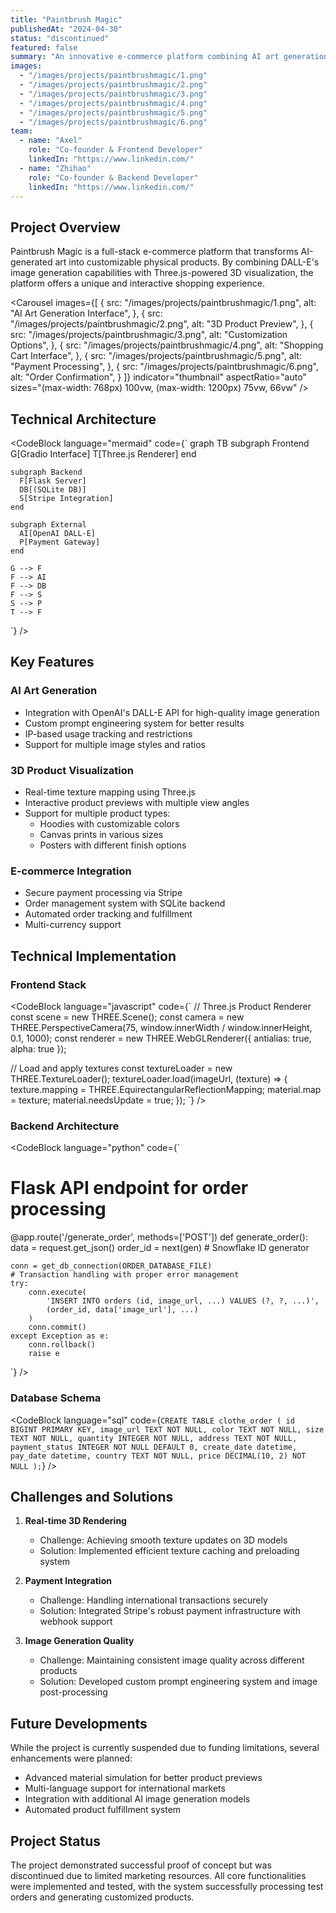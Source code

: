 ```yaml
---
title: "Paintbrush Magic"
publishedAt: "2024-04-30"
status: "discontinued"
featured: false
summary: "An innovative e-commerce platform combining AI art generation with 3D product visualization, featuring seamless integration of OpenAI's DALL-E, Three.js rendering, and Stripe payments."
images:
  - "/images/projects/paintbrushmagic/1.png"
  - "/images/projects/paintbrushmagic/2.png"
  - "/images/projects/paintbrushmagic/3.png"
  - "/images/projects/paintbrushmagic/4.png"
  - "/images/projects/paintbrushmagic/5.png"
  - "/images/projects/paintbrushmagic/6.png"
team:
  - name: "Axel"
    role: "Co-founder & Frontend Developer"
    linkedIn: "https://www.linkedin.com/"
  - name: "Zhihao"
    role: "Co-founder & Backend Developer"
    linkedIn: "https://www.linkedin.com/"
---
```


## Project Overview

Paintbrush Magic is a full-stack e-commerce platform that transforms AI-generated art into customizable physical products. By combining DALL-E's image generation capabilities with Three.js-powered 3D visualization, the platform offers a unique and interactive shopping experience.

<Carousel
  images={[
    {
      src: "/images/projects/paintbrushmagic/1.png",
      alt: "AI Art Generation Interface",
    },
    {
      src: "/images/projects/paintbrushmagic/2.png",
      alt: "3D Product Preview",
    },
    {
      src: "/images/projects/paintbrushmagic/3.png",
      alt: "Customization Options",
    },
    {
      src: "/images/projects/paintbrushmagic/4.png",
      alt: "Shopping Cart Interface",
    },
    {
      src: "/images/projects/paintbrushmagic/5.png",
      alt: "Payment Processing",
    },
    {
      src: "/images/projects/paintbrushmagic/6.png",
      alt: "Order Confirmation",
    }
  ]}
  indicator="thumbnail"
  aspectRatio="auto"
  sizes="(max-width: 768px) 100vw, (max-width: 1200px) 75vw, 66vw"
/>


## Technical Architecture

<CodeBlock
  language="mermaid"
  code={`
    graph TB
    subgraph Frontend
      G[Gradio Interface]
      T[Three.js Renderer]
    end

    subgraph Backend
      F[Flask Server]
      DB[(SQLite DB)]
      S[Stripe Integration]
    end

    subgraph External
      AI[OpenAI DALL-E]
      P[Payment Gateway]
    end

    G --> F
    F --> AI
    F --> DB
    F --> S
    S --> P
    T --> F
  `}
/>

## Key Features

### AI Art Generation
- Integration with OpenAI's DALL-E API for high-quality image generation
- Custom prompt engineering system for better results
- IP-based usage tracking and restrictions
- Support for multiple image styles and ratios

### 3D Product Visualization
- Real-time texture mapping using Three.js
- Interactive product previews with multiple view angles
- Support for multiple product types:
  - Hoodies with customizable colors
  - Canvas prints in various sizes
  - Posters with different finish options

### E-commerce Integration
- Secure payment processing via Stripe
- Order management system with SQLite backend
- Automated order tracking and fulfillment
- Multi-currency support

## Technical Implementation

### Frontend Stack
<CodeBlock
  language="javascript"
  code={`
// Three.js Product Renderer
const scene = new THREE.Scene();
const camera = new THREE.PerspectiveCamera(75, window.innerWidth / window.innerHeight, 0.1, 1000);
const renderer = new THREE.WebGLRenderer({ antialias: true, alpha: true });

// Load and apply textures
const textureLoader = new THREE.TextureLoader();
textureLoader.load(imageUrl, (texture) => {
  texture.mapping = THREE.EquirectangularReflectionMapping;
  material.map = texture;
  material.needsUpdate = true;
});
  `}
/>


### Backend Architecture
<CodeBlock
  language="python"
  code={`
# Flask API endpoint for order processing
@app.route('/generate_order', methods=['POST'])
def generate_order():
    data = request.get_json()
    order_id = next(gen)  # Snowflake ID generator

    conn = get_db_connection(ORDER_DATABASE_FILE)
    # Transaction handling with proper error management
    try:
        conn.execute(
            'INSERT INTO orders (id, image_url, ...) VALUES (?, ?, ...)',
            (order_id, data['image_url'], ...)
        )
        conn.commit()
    except Exception as e:
        conn.rollback()
        raise e
  `}
/>


### Database Schema
<CodeBlock
  language="sql"
  code={`
    CREATE TABLE clothe_order (
        id BIGINT PRIMARY KEY,
        image_url TEXT NOT NULL,
        color TEXT NOT NULL,
        size TEXT NOT NULL,
        quantity INTEGER NOT NULL,
        address TEXT NOT NULL,
        payment_status INTEGER NOT NULL DEFAULT 0,
        create_date datetime,
        pay_date datetime,
        country TEXT NOT NULL,
        price DECIMAL(10, 2) NOT NULL
    );
  `}
/>

## Challenges and Solutions

1. **Real-time 3D Rendering**
   - Challenge: Achieving smooth texture updates on 3D models
   - Solution: Implemented efficient texture caching and preloading system

2. **Payment Integration**
   - Challenge: Handling international transactions securely
   - Solution: Integrated Stripe's robust payment infrastructure with webhook support

3. **Image Generation Quality**
   - Challenge: Maintaining consistent image quality across different products
   - Solution: Developed custom prompt engineering system and image post-processing

## Future Developments

While the project is currently suspended due to funding limitations, several enhancements were planned:

- Advanced material simulation for better product previews
- Multi-language support for international markets
- Integration with additional AI image generation models
- Automated product fulfillment system

## Project Status

The project demonstrated successful proof of concept but was discontinued due to limited marketing resources. All core functionalities were implemented and tested, with the system successfully processing test orders and generating customized products.
